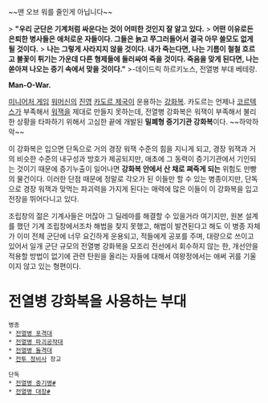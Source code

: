 ~~맨 오브 워를 줄인게 아닙니다~~

> '''"우리 군단은 기계처럼 싸운다는 것이 어떠한 것인지 잘 알고 있다. '''
> '''어떤 이유로든 은퇴한 병사들은 애처로운 자들이다. 그들은 늙고 쭈그러들어서 결국 아무 쓸모도 없게 될 것이다. '''
> '''나는 그렇게 사라지지 않을 것이다. 내가 죽는다면, 나는 기름이 철철 흐르고 불꽃이 튀기는 가운데 다른 형제들에 둘러싸여 죽을 것이다. 죽음을 맞게 된다면, 나는 쏟아져 나오는 증기 속에서 맞을 것이다."'''
>-데이드릭 하르키노스, 전열병 부대 베테랑.

''' Man-O-War. '''

[[미니어처 게임]] [[워머신]]의 [[진영]] [[카도르 제국]]이 운용하는 [[강화복]]. 
카도르는 언제나 [[코르텍스]]가 부족해서 [[스팀잭|워잭]]을 제대로 만들지 못하는데, 전열병 강화복은 워잭이 부족해서 불리한 상황을 타파하기 위해서 고심한 끝에 개발된 '''밀폐형 증기기관 강화복'''이다. ~~하악하악~~

이 강화복은 입으면 단독으로 거의 경장 워잭 수준의 힘을 지니게 되고, 경장 워잭과 거의 비슷한 수준의 내구성과 방호가 제공되지만, 애초에 그 동력이 증기기관에서 기인되는 것이기 때문에 증기누출이 일어나면 '''강화복 안에서 산 채로 쪄죽게 되는''' 위험도 만빵의 물건이다. 
이러한 단점 때문에 정말로 각오가 된 이들만 할 수 있는 병종이지만, 단독으로 경장 워잭과 맞먹는 파괴력을 가지게 된다는 매력에 많은 이들이 이 강화복을 입고 전장을 뛰어다니고 있다.

조립창의 젊은 기계사들은 머잖아 그 딜레마를 해결할 수 있을거라 여기지만, 원본 설계를 했던 기계 조립창에서조차 해법을 찾지 못했고, 해법이 발견된다고 해도 이 병종 자체가 이미 전체 군단에 너무 요긴하게 운용되고, 적들에게 공포를 주며, 대량으로 쓰이고 있어서 일개 군단 규모의 전열병 강화복을 모조리 전선에서 회수하지 않는 한, 개선안을 적용할 방법이 없기에 관련 탄원을 올리는 자들에 대해서 여왕정에서는 애써 귀를 기울이지 않고 있는 형편이다. 


= 전열병 강화복을 사용하는 부대 =
 병종
 * [[전열병 포격대]]
 * [[전열병 파괴공작대]]
 * [[전열병 돌격대]]
 * [[전투 정비사]] 장교

 단독
 * [[전열병 중기병]][http://battlecollege.wikispaces.com/mkiidrakhun #]
 * [[전열병 대장]][http://battlecollege.wikispaces.com/mkiiKovnik #]
